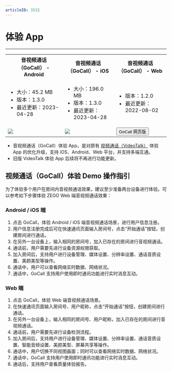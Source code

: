```yaml
---
articleID: 3532
---
```

# 体验 App

- - -

<table>
  
<tbody><tr>
<th>音视频通话（GoCall） - <b>Android</b></th>
<th>音视频通话（GoCall） - <b>iOS</b></th>
<th>音视频通话（GoCall） - <b>Web</b></th>
</tr>
<tr>
<td><ul><li>大小：45.2 MB</li><li>版本：1.3.0</li><li>最近更新：2023-04-28</li></ul></td>
<td><ul><li>大小：196.0 MB</li><li>版本：1.3.0</li><li>最近更新：2023-04-28</li></ul></td>
<td><ul><li>版本：1.2.0</li><li>最近更新：2022-08-02</li></ul></td>
</tr>
<tr>
<td><a href="https://storage.zego.im/GoCall/GoCall.apk" title="手机扫码体验，或浏览器点击下载。"><Frame width="512" height="auto" caption=""><img src="https://zego-platform-growth.oss-cn-shanghai.aliyuncs.com/official-website/zego/experience-app/img_videocall_app_android.png" /></Frame></a></td>
<td><a href="https://apps.apple.com/cn/app/gocall/id1600603263" target="_blank" title="手机扫码体验，或浏览器点击下载。"><Frame width="512" height="auto" caption=""><img src="https://zego-platform-growth.oss-cn-shanghai.aliyuncs.com/official-website/zego/experience-app/img_videocall_app_ios%402x.png" /></Frame></a></td>
<td><Button href="https://gocall.zego.im/#/index" primary-color="NavyBlue" target="_blank">GoCall 网页版</Button></td>
</tr>
</tbody></table>


<Note title="提示">


- 音视频通话（GoCall）体验 App，是对原有 [视频通话（VideoTalk）](https://doc-zh.zego.im/scene-plan/9) 体验 App 的优化升级，支持 iOS、Android、Web 平台，并支持多端互通。
- 旧版 VideoTalk 体验 App 后续将不再进行功能更新。
</Note>



## 视频通话（GoCall）体验 Demo 操作指引

为了体验多个用户在房间内音视频通话效果，建议至少准备两台设备进行体验。可以参考如下步骤体验 ZEGO Web 端音视频通话效果：

### Android / iOS 端

1. 点击 GoCall，体验 Android / iOS  端音视频通话场景，进行用户信息注册。
2. 用户信息注册完成后可在快速通讯页面输入房间号，点击“开始通话”按钮，创建房间进行通话。
3. 在另外一台设备上，输入相同的房间号，加入已存在的房间进行音视频通话。
4. 通话前，用户需要先进行设备资源权限获取。
5. 加入房间后，支持用户进行设备管理、媒体设置、分辨率设置、通话音质设置、美颜美型等操作。
6. 通话中，用户可以查看网络实时数据、网络状况。
7. 通话中，GoCall 支持用户使用即时通讯功能进行实时消息互动。

### Web 端
 
1. 点击 GoCall，体验 Web 端音视频通话场景。
2. 在快速通讯页面输入房间号、用户昵称，点击“开始通话”按钮，创建房间进行通话。
3. 在另外一台设备上，输入相同的房间号、用户昵称，加入已存在的房间进行音视频通话。
4. 通话前，用户需要先进行设备检测流程。
5. 加入房间后，支持用户进行设备管理、媒体设置、分辨率设置、通话音质设置、智能音频设置、美颜美型、屏幕共享等操作。
6. 通话中，用户切换不同视图画面；同时可以查看网络实时数据、网络状况。
7. 通话中，GoCall 支持用户使用即时通讯功能进行实时消息互动。
7. 通话后，支持用户查看质量体验报告。
